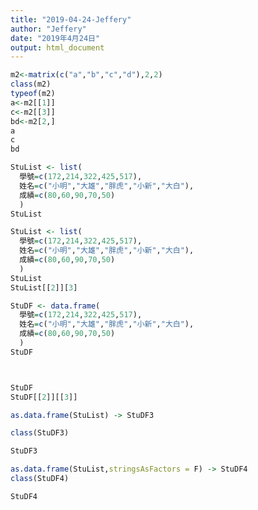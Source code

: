 ```yaml
---
title: "2019-04-24-Jeffery"
author: "Jeffery"
date: "2019年4月24日"
output: html_document
---
```


```r
m2<-matrix(c("a","b","c","d"),2,2)
class(m2)
typeof(m2)
a<-m2[[1]]
c<-m2[[3]]
bd<-m2[2,]
a
c
bd
```

```r
StuList <- list(
  學號=c(172,214,322,425,517),
  姓名=c("小明","大雄","胖虎","小新","大白"),
  成績=c(80,60,90,70,50)
  )
StuList 
```

```r
StuList <- list(
  學號=c(172,214,322,425,517),
  姓名=c("小明","大雄","胖虎","小新","大白"),
  成績=c(80,60,90,70,50)
  )
StuList 
StuList[[2]][3]
```

```r
StuDF <- data.frame(
  學號=c(172,214,322,425,517),
  姓名=c("小明","大雄","胖虎","小新","大白"),
  成績=c(80,60,90,70,50)
  )
StuDF 



StuDF
StuDF[[2]][[3]]
```

```r
as.data.frame(StuList) -> StuDF3

class(StuDF3)
```

```r
StuDF3
```

```r
as.data.frame(StuList,stringsAsFactors = F) -> StuDF4
class(StuDF4)
```

```r
StuDF4
```

